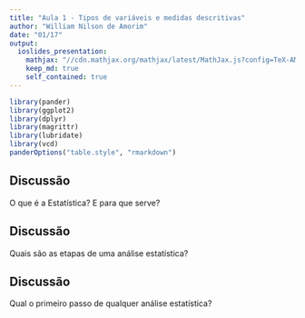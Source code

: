 ```yaml
---
title: "Aula 1 - Tipos de variáveis e medidas descritivas"
author: "William Nilson de Amorim"
date: "01/17"
output: 
  ioslides_presentation:
    mathjax: "//cdn.mathjax.org/mathjax/latest/MathJax.js?config=TeX-AMS-MML_HTMLorMML"
    keep_md: true
    self_contained: true
---
```


```r
library(pander)
library(ggplot2)
library(dplyr)
library(magrittr)
library(lubridate)
library(vcd)
panderOptions("table.style", "rmarkdown")
```

## Discussão

O que é a Estatística? E para que serve?

## Discussão

Quais são as etapas de uma análise estatística?

## Discussão

Qual o primeiro passo de qualquer análise estatística?
